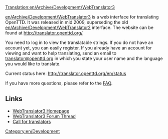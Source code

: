 [[Translation:en/Archive/Development/WebTranslator3]]
{{en/Stub}}

[[en/Archive/Development/WebTranslator3]] is a web interface for translating OpenTTD. It was released in mid 2009, superseding the old [[en/Archive/Development/WebTranslator2]] interface.
The website can be found at [http://translator.openttd.org/ http://translator.openttd.org/]

You need to log in to view the translatable strings. If you do not have an account yet, you can easily register.
If you already have an account for viewing and want to help translating, send an email to [mailto:translator@openttd.org translator@openttd.org] in which you state your user name and the language you would like to translate.

Current status here: http://translator.openttd.org/en/status

If you have more questions, please refer to the [http://translator.openttd.org/faq FAQ].


== Links ==
*[http://translator.openttd.org/ WebTranslator3 Homepage]
*[http://www.tt-forums.net/viewtopic.php?f=29&t=44018 WebTranslator3 Forum Thread]
*[http://www.tt-forums.net/viewtopic.php?f=29&t=44214 Call for translators]

[[Category:en/Development]]